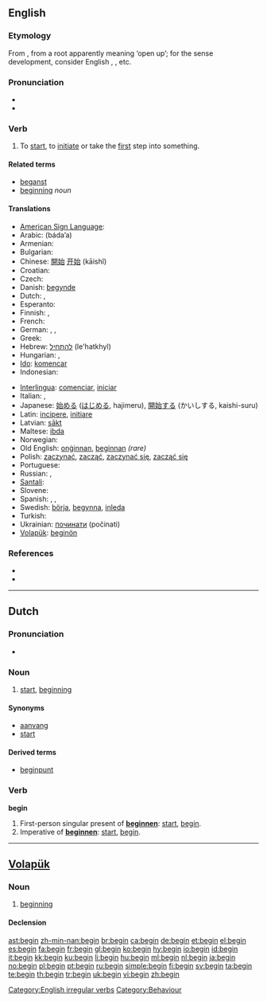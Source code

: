 {{wikipedia}}
==English==

{{rank|circumstances|sitting|Christ|788|begin|wait|laughed|opportunity}}

===Etymology===
From {{etyl|ang|en}} {{term|beginnan|lang=ang}}, from a {{proto|Germanic|lang=en}} root apparently meaning ‘open up’; for the sense development, consider English {{term|open fire|lang=en}}, {{term|opening ceremony|lang=en}}, etc.

===Pronunciation===
* {{IPA|/bɪˈgɪn/}}
* {{audio|en-us-begin.ogg|Audio (US)}}

===Verb===
{{en-verb|begins|beginning|began|begun}}

# To [[start]], to [[initiate]] or take the [[first]] step into something.

====Related terms====
* [[beganst]]
* [[beginning]] ''noun''

====Translations====
{{trans-top|To start, to initiate or take the first step into something.}}
* [[American Sign Language]]: {{tø|ase|1@InFinger-PalmDown-OpenB@CenterChesthigh 1@InFinger-PalmUp-OpenB@CenterChesthigh|xs=American Sign Language}}
* Arabic: {{Arab|[[بدأ]]}} (báda’a)
* Armenian: {{t-|hy|սկսել|tr=sksel|xs=Armenian}}
* Bulgarian: {{t|bg|започвам|sc=Cyrl}}
* Chinese: [[開始]] [[开始]] (kāishǐ)
* Croatian: {{t-|hr|početi|alt=pòčēti}}
* Czech: {{t+|cs|začít}}
* Danish: [[begynde]]
* Dutch: {{t+|nl|beginnen}}, {{t+|nl|aanvangen}}
* Esperanto: {{t-|eo|komenci|xs=Esperanto}}
* Finnish: {{t+|fi|alkaa}}, {{t+|fi|aloittaa}}
* French: {{t+|fr|commencer}}
* German: {{t+|de|anfangen}}, {{t+|de|beginnen}}, {{t+|de|starten}}
* Greek: {{t+|el|αρχίζω|tr=archízo|sc=Grek}}
* Hebrew: [[להתחיל]] (le'hatkhyl)
* Hungarian: {{t+|hu|kezd}}, {{t+|hu|elkezd}}
* [[Ido]]: [[komencar]]
* Indonesian: {{t-|id|mulai|xs=Indonesian}}
{{trans-mid}}
* [[Interlingua]]: [[comenciar]], [[iniciar]]
* Italian: {{t+|it|cominciare}}, {{t+|it|iniziare}}
* Japanese: [[始める]] ([[はじめる]], hajimeru), [[開始する]] (かいしする, kaishi-suru)
* Latin: [[incipere]], [[initiare]]
* Latvian: [[sākt]]
* Maltese: [[ibda]]
* Norwegian: {{t+|no|begynne}}
* Old English: [[onginnan|onġinnan]], [[beginnan]] ''(rare)''
* Polish: [[zaczynać]], [[zacząć]], [[zaczynać się]], [[zacząć się]]
* Portuguese: {{t+|pt|começar}}
* Russian: {{t+|ru|начать|tr=načáť|sc=Cyrl}} {{pf}}, {{t+|ru|начинать|tr=načináť|sc=Cyrl}} {{impf}}
* [[Santali]]: {{tø|sat|ᱮᱦᱳᱵ|tr=ehop'|sc=Olck}}
* Slovene: {{t+|sl|začeti}}
* Spanish: {{t+|es|comenzar}}, {{t-|es|iniciar}}, {{t+|es|empezar}}
* Swedish: [[börja]], [[begynna]], [[inleda]]
* Turkish: {{t+|tr|başlamak}}
* Ukrainian: [[починати]] (počinati)
* [[Volapük]]: [[beginön]]
{{trans-bottom}}

===References===
* {{R:Century 1911}}
* {{R:Webster 1913}}

[[Category:English irregular verbs]]

----

==Dutch==

===Pronunciation===
* {{audio|Nl-begin.ogg|audio}}

===Noun===
{{nl-noun|g=n|-|beginnetje}}

# [[start]], [[beginning]]

====Synonyms====
* [[aanvang]]
* [[start#Dutch|start]]

====Derived terms====
* [[beginpunt]]

===Verb===
'''begin'''

# First-person singular present of '''[[beginnen]]''': [[start]], [[begin]].
# Imperative of '''[[beginnen]]''': [[start]], [[begin]].

----

==[[Volapük]]==

===Noun===
{{infl|vo|noun}}

# [[beginning]]

====Declension====
{{vo-noun}}

[[Category:Behaviour]]

[[ast:begin]]
[[zh-min-nan:begin]]
[[br:begin]]
[[ca:begin]]
[[de:begin]]
[[et:begin]]
[[el:begin]]
[[es:begin]]
[[fa:begin]]
[[fr:begin]]
[[gl:begin]]
[[ko:begin]]
[[hy:begin]]
[[io:begin]]
[[id:begin]]
[[it:begin]]
[[kk:begin]]
[[ku:begin]]
[[li:begin]]
[[hu:begin]]
[[ml:begin]]
[[nl:begin]]
[[ja:begin]]
[[no:begin]]
[[pl:begin]]
[[pt:begin]]
[[ru:begin]]
[[simple:begin]]
[[fi:begin]]
[[sv:begin]]
[[ta:begin]]
[[te:begin]]
[[th:begin]]
[[tr:begin]]
[[uk:begin]]
[[vi:begin]]
[[zh:begin]]